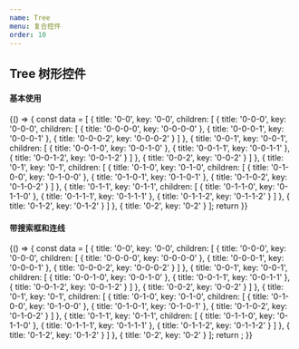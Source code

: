 ```yaml
---
name: Tree
menu: 复合控件
order: 10
---
```



## Tree 树形控件

#### 基本使用

<Playground>
  {() => {
    const data = [
      {
        title: '0-0',
        key: '0-0',
        children: [
          {
            title: '0-0-0',
            key: '0-0-0',
            children: [
              { title: '0-0-0-0', key: '0-0-0-0' },
              { title: '0-0-0-1', key: '0-0-0-1' },
              { title: '0-0-0-2', key: '0-0-0-2' }
            ]
          },
          {
            title: '0-0-1',
            key: '0-0-1',
            children: [
              { title: '0-0-1-0', key: '0-0-1-0' },
              { title: '0-0-1-1', key: '0-0-1-1' },
              { title: '0-0-1-2', key: '0-0-1-2' }
            ]
          },
          { title: '0-0-2', key: '0-0-2' }
        ]
      },
      {
        title: '0-1',
        key: '0-1',
        children: [
          {
            title: '0-1-0',
            key: '0-1-0',
            children: [
              { title: '0-1-0-0', key: '0-1-0-0' },
              { title: '0-1-0-1', key: '0-1-0-1' },
              { title: '0-1-0-2', key: '0-1-0-2' }
            ]
          },
          {
            title: '0-1-1',
            key: '0-1-1',
            children: [
              { title: '0-1-1-0', key: '0-1-1-0' },
              { title: '0-1-1-1', key: '0-1-1-1' },
              { title: '0-1-1-2', key: '0-1-1-2' }
            ]
          },
          { title: '0-1-2', key: '0-1-2' }
        ]
      },
      { title: '0-2', key: '0-2' }
    ];
    return <Tree data={data} />
  }}

</Playground>

#### 带搜索框和连线

<Playground>
  {() => {
    const data = [
      {
        title: '0-0',
        key: '0-0',
        children: [
          {
            title: '0-0-0',
            key: '0-0-0',
            children: [
              { title: '0-0-0-0', key: '0-0-0-0' },
              { title: '0-0-0-1', key: '0-0-0-1' },
              { title: '0-0-0-2', key: '0-0-0-2' }
            ]
          },
          {
            title: '0-0-1',
            key: '0-0-1',
            children: [
              { title: '0-0-1-0', key: '0-0-1-0' },
              { title: '0-0-1-1', key: '0-0-1-1' },
              { title: '0-0-1-2', key: '0-0-1-2' }
            ]
          },
          { title: '0-0-2', key: '0-0-2' }
        ]
      },
      {
        title: '0-1',
        key: '0-1',
        children: [
          {
            title: '0-1-0',
            key: '0-1-0',
            children: [
              { title: '0-1-0-0', key: '0-1-0-0' },
              { title: '0-1-0-1', key: '0-1-0-1' },
              { title: '0-1-0-2', key: '0-1-0-2' }
            ]
          },
          {
            title: '0-1-1',
            key: '0-1-1',
            children: [
              { title: '0-1-1-0', key: '0-1-1-0' },
              { title: '0-1-1-1', key: '0-1-1-1' },
              { title: '0-1-1-2', key: '0-1-1-2' }
            ]
          },
          { title: '0-1-2', key: '0-1-2' }
        ]
      },
      { title: '0-2', key: '0-2' }
    ];
    return <Tree data={data} showSearch={true} showLine />;
  }}
</Playground>
